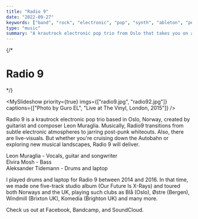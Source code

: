 ```yaml
---
title: "Radio 9"
date: "2022-09-27"
keywords: ["band", "rock", "electronic", "pop", "synth", "ableton", "performance", "drums"]
type: "music"
summary: "A krautrock electronic pop trio from Oslo that takes you on a sonic journey from subtle electronic atmospheres to jarring post-punk whiteouts."
---
```


{/* 
# Radio 9 
*/}

<MySlideshow priority={true} imgs={["radio9.jpg", "radio92.jpg"]} captions={["Photo by Guro EL", "Live at The Vinyl, London, 2015"]} />

Radio 9 is a krautrock electronic pop trio based in Oslo, Norway, created by guitarist and composer Leon Muraglia. Musically, Radio9 transitions from subtle electronic atmospheres to jarring post-punk whiteouts. Also, there are live-visuals. But whether you're cruising down the Autobahn or exploring new musical landscapes, Radio 9 will deliver.

Leon Muraglia - Vocals, guitar and songwriter <br />
Elvira Mosh - Bass <br />
Aleksander Tidemann - Drums and laptop

I played drums and laptop for Radio 9 between 2014 and 2016. In that time, we made one five-track studio album (Our Future Is X​-​Rays) and toured both Norways and the UK, playing such clubs as Blå (Oslo), Østre (Bergen), Windmill (Brixton UK), Komedia (Brighton UK) and many more.

<MySpotifyPlayer embedUrl="https://bandcamp.com/EmbeddedPlayer/album=1863363418/size=large/bgcol=ffffff/linkcol=0687f5/artwork=small/transparent=true/" />

Check us out at <MyLink href="https://www.facebook.com/radio9">Facebook</MyLink>, <MyLink href="https://radio9.bandcamp.com">Bandcamp</MyLink>, and <MyLink href="http://soundcloud.com/radio9band">SoundCloud</MyLink>.
